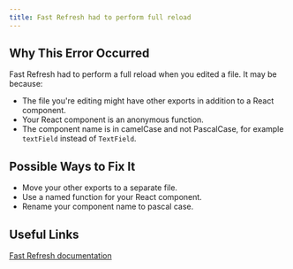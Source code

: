 ```yaml
---
title: Fast Refresh had to perform full reload
---
```


## Why This Error Occurred

Fast Refresh had to perform a full reload when you edited a file. It may be because:

- The file you're editing might have other exports in addition to a React component.
- Your React component is an anonymous function.
- The component name is in camelCase and not PascalCase, for example `textField` instead of `TextField`.

## Possible Ways to Fix It

- Move your other exports to a separate file.
- Use a named function for your React component.
- Rename your component name to pascal case.

## Useful Links

[Fast Refresh documentation](/docs/architecture/fast-refresh)
